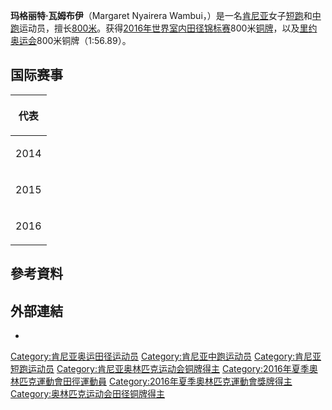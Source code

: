 {{Infobox sportsperson
| name                      = Margaret Nyairera Wambui
| image                     = Margaret Wambui Rio 2016.jpg
| image_size                = 
| alt                       = 
| caption                   = 
| real_name                 = 
| native_name               = 
| native_name_lang          = 
| romanizedname             = 
| english_name              = 
| birth_name                = 
| nationality               = 
| national_team             = 
| ethnicity                 = 
| hometown                  = 
| citizenship               = 
| birth_date                = {{Birth date and age|year=1995|month=9|day=15}}
| birth_place               = 
| death_date                = 
| death_place               = 
| resting_place             = 
| resting_place_coordinates = 
| monuments                 = 
| residence                 = 
| education                 = 
| alma_mater                = 
| occupation                = 
| years_active              = 2014 -
| employer                  = 
| agent                     = 
| height                    = {{height|m=1.71}}
| weight                    = {{weight|kg=66}}
| spouse                    = 
| country                   = 
| sport                     = 田徑
| position                  = 
| shoots                    = 
| catches                   = 
| disability                = 
| disability_class          = 
| weight_class              = 
| weight_class_type         = 
| rank                      = 
| event                     = 短跑、中長跑
| collegeteam               = 
| league                    = 
| league_type               = 
| club                      = 
| team                      = 
| former_partner            = 
| coach                     = 
| retired                   = 
| coaching                  = 
| worlds                    = 
{{ubl
|'''2014年世界青年田徑錦標賽'''：800公尺第1名
|'''2016年世界室內田徑錦標賽'''：800公尺第3名
|'''2016年IAAF鑽石聯賽蘇黎世站'''：800公尺第3名
|'''2017年IAAF鑽石聯賽多哈站'''：800公尺第2名
|'''2017年世界田徑錦標賽'''：800公尺第4名
|'''2017年IAAF鑽石聯賽蘇黎世站'''：800公尺第3名
|'''2018年IAAF鑽石聯賽巴黎站'''：800公尺第12名
|'''2018年IAAF鑽石聯賽Rabat站'''：800公尺第4名
}}
| regionals                 = 
{{ubl
|'''2016年非洲田徑錦標賽'''：400公尺第二名
|'''2016年非洲田徑錦標賽'''：4×400公尺接力第三名
}}
| nationals                 = 
{{ubl
|'''2015年Prefontaine經典賽（USATF HP）'''：800公尺第三名
|'''2017年Prefontaine經典賽'''：800公尺第二名
|'''2017年Bislett運動會'''：800公尺第三名
|'''2017年Herculis'''：800公尺第九名
|'''2018年Prefontaine經典賽'''：800公尺第六名
}}
| olympics                  = 
{{ubl
|'''2016年夏季奧林匹克運動會'''：800公尺第三名
}}
| paralympics               = 
| commonwealth              = 
| highestranking            = 
| pb                        = 
{{ubl
|'''400公尺'''：51.39秒A （2016年）
|'''400公尺'''：51.97秒 （2016年）
|'''800公尺'''：1分56.87秒 （2017年）
}}
| medaltemplates            = 
{{MedalCountry|{{KEN}}}}
{{MedalSport|女子田徑}}
{{MedalCompetition|世界青年田徑錦標賽}}
{{MedalGold|2014年美國俄勒岡州雷恩縣尤金|800公尺}}
{{MedalCompetition|Prefontaine經典賽（USATF HP）}}
{{MedalBronze|2015年美國俄勒岡州雷恩縣尤金|800公尺}}
{{MedalCompetition|世界室內田徑錦標賽}}
{{MedalBronze|2016年美國俄勒岡州波特蘭|800公尺}}
{{MedalCompetition|非洲田徑錦標賽}}
{{MedalSilver|2016年南非德爾班|400公尺}}
{{MedalBronze|2016年南非德爾班|4×400公尺接力}}
{{MedalCompetition|夏季奧林匹克運動會}}
{{MedalBronze|2016年巴西里約熱內盧|800公尺}}
{{MedalCompetition|IAAF鑽石聯賽蘇黎世站}}
{{MedalBronze|2016年瑞士蘇黎世|800公尺}}
{{MedalBronze|2017年瑞士蘇黎世|800公尺}}
{{MedalCompetition|IAAF鑽石聯賽多哈站}}
{{MedalSilver|2017年卡達多哈|800公尺}}
{{MedalCompetition|Prefontaine經典賽}}
{{MedalSilver|2017年美國俄勒岡州雷恩縣尤金|800公尺}}
{{MedalCompetition|Bislett運動會}}
{{MedalBronze|2017年挪威奧斯陸|800公尺}}
| show-medals               = 
| updated                   = 2018年5月27日
}}
'''玛格丽特·瓦姆布伊'''（Margaret Nyairera Wambui，{{bd|1995年|9月15日||}}）是一名[[肯尼亚|肯尼亚]]女子[[短跑|短跑]]和[[中跑|中跑]]运动员，擅长[[800米|800米]]。获得[[2016年世界室内田径锦标赛|2016年世界室内田径锦标赛]]800米[[铜牌|铜牌]]，以及[[里约奥运会|里约奥运会]]800米铜牌（1:56.89）。

==国际赛事==
{| {{AchievementTable|Event=yes}}
|-
!colspan="6"|代表{{KEN}}
|-
|2014
|[[2014年世界青年田径锦标赛|2014年世界青年田径锦标赛]]
|[[尤金|尤金]]
|bgcolor=gold|1st
|800 m
|2:00.49
|-
|2015
|[[2015年世界田径锦标赛|2015年世界田径锦标赛]]
|[[北京|北京]]
|39th (h)
|800 m
|2:03.52
|-
|rowspan=4|2016
|[[2016年世界室内田径锦标赛|2016年世界室内田径锦标赛]]
|[[波特兰|波特兰]]
|bgcolor=cc9966|3rd
|800 m
|2:00.44
|-
|rowspan=2|[[2016年非洲田径锦标赛|2016年非洲田径锦标赛]]
|rowspan=2|[[德班|德班]]
|bgcolor=silver|2nd
|400 m
|52.24
|-
|bgcolor=cc9966|3rd
|4x400 米接力
|3:30.21
|-
|[[2016年奥运会|2016年奥运会]]
|[[里约|里约]]
|bgcolor=cc9966|3rd
|800 m
|1:56.89
|}

== 參考資料 ==
{{Reflist}}

== 外部連結 ==
*{{IAAF name|292904}}

{{Commons category|Margaret Wambui}}
{{DEFAULTSORT:Wambui, Margaret}}

[[Category:肯尼亚奥运田径运动员|Category:肯尼亚奥运田径运动员]]
[[Category:肯尼亚中跑运动员|Category:肯尼亚中跑运动员]]
[[Category:肯尼亚短跑运动员|Category:肯尼亚短跑运动员]]
[[Category:肯尼亚奥林匹克运动会铜牌得主|Category:肯尼亚奥林匹克运动会铜牌得主]]
[[Category:2016年夏季奧林匹克運動會田徑運動員|Category:2016年夏季奧林匹克運動會田徑運動員]]
[[Category:2016年夏季奧林匹克運動會獎牌得主|Category:2016年夏季奧林匹克運動會獎牌得主]]
[[Category:奥林匹克运动会田径铜牌得主|Category:奥林匹克运动会田径铜牌得主]]